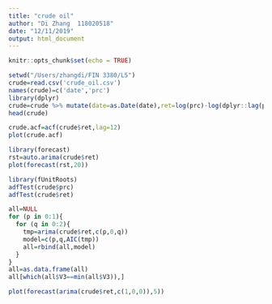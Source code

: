 ```yaml
---
title: "crude oil"
author: "Di Zhang  118020518"
date: "12/11/2019"
output: html_document
---
```


```r
knitr::opts_chunk$set(echo = TRUE)
```

```r
setwd("/Users/zhangdi/FIN 3380/L5")
crude=read.csv('crude_oil.csv')
names(crude)=c('date','prc')
library(dplyr)
crude=crude %>% mutate(date=as.Date(date),ret=log(prc)-log(dplyr::lag(prc,1))) %>% na.omit()
head(crude)
```

```r
crude.acf=acf(crude$ret,lag=12)
plot(crude.acf)
```

```r
library(forecast)
rst=auto.arima(crude$ret)
plot(forecast(rst,20))
```

```r
library(fUnitRoots)
adfTest(crude$prc)
adfTest(crude$ret)
```

```r
all=NULL
for (p in 0:1){
  for (q in 0:2){
    tmp=arima(crude$ret,c(p,0,q))
    model=c(p,q,AIC(tmp))
    all=rbind(all,model)
  }
}
all=as.data.frame(all)
all[which(all$V3==min(all$V3)),]
```

```r
plot(forecast(arima(crude$ret,c(1,0,0)),5))
```

